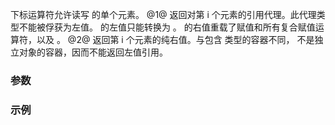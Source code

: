 {{cpp/experimental/simd_mask/title|operator[]}}
{{cpp/experimental/simd/simd_mask/navbar}}
{{dcl begin}}
{{dcl|num=1|since=parallelism_ts_2|1=
reference operator[]( size_t i );
}}
{{dcl|num=2|since=parallelism_ts_2|1=
bool operator[]( size_t i ) const;
}}
{{dcl end}}

下标运算符允许读写 {{tt|simd_mask}} 的单个元素。
@1@ 返回对第 i 个元素的引用代理。此代理类型不能被俘获为左值。{{tt|simd_mask::reference}} 的左值只能转换为 {{tt|value_type}}。{{tt|simd_mask::reference}} 的右值重载了赋值和所有复合赋值运算符，以及 {{tt|swap}}。
@2@ 返回第 i 个元素的纯右值。与包含 {{tt|value_type}} 类型的容器不同，{{tt|simd_mask}} 不是独立对象的容器，因而不能返回左值引用。

===参数===
{{par begin}}
{{par|i|元素索引。要求其小于 {{rlpt|size|size()}}}}
{{par end}}

===示例===
{{example
|code=
#include &lt;cstddef&gt;
#include &lt;experimental/simd&gt;
#include &lt;iostream&gt;
namespace stdx = std::experimental;
 
int main()
{
    stdx::native_simd_mask&lt;int&gt; a{true};
    a[1] = 0;
    for (std::size_t i = 0; i != a.size(); ++i)
        std::cout &lt;&lt; a[i] &lt;&lt; ' ';
    std::cout &lt;&lt; '\n';
}
|p=true
|output=
1 0 1 1 1 1 1 1 1 1 1 1 1 1 1 1 
}}